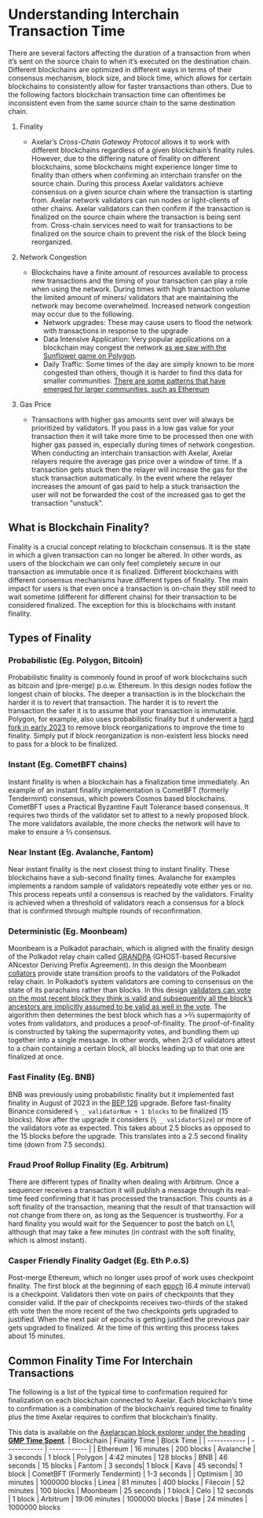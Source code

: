 # Understanding Interchain Transaction Time

There are several factors affecting the duration of a transaction from when it’s sent on the source chain to when it’s executed on the destination chain. Different blockchains are optimized in different ways in terms of their consensus mechanism, block size, and block time, which allows for certain blockchains to consistently allow for faster transactions than others. Due to the following factors blockchain transaction time can oftentimes be inconsistent even from the same source chain to the same destination chain.

1. Finality

   - Axelar’s _Cross-Chain Gateway Protocol_ allows it to work with different blockchains regardless of a given blockchain’s finality rules. However, due to the differing nature of finality on different blockchains, some blockchains might experience longer time to finality than others when confirming an interchain transfer on the source chain. During this process Axelar validators achieve consensus on a given source chain where the transaction is starting from. Axelar network validators can run nodes or light-clients of other chains. Axelar validators can then confirm if the transaction is finalized on the source chain where the transaction is being sent from. Cross-chain services need to wait for transactions to be finalized on the source chain to prevent the risk of the block being reorganized.

1. Network Congestion

   - Blockchains have a finite amount of resources available to process new transactions and the timing of your transaction can play a role when using the network. During times with high transaction volume the limited amount of miners/ validators that are maintaining the network may become overwhelmed. Increased network congestion may occur due to the following.
     - Network upgrades: These may cause users to flood the network with transactions in response to the upgrade
     - Data Intensive Application: Very popular applications on a blockchain may congest the network [as we saw with the Sunflower game on Polygon](https://decrypt.co/89913/nft-farming-game-clogging-up-ethereum-scaling-solution-polygon).
     - Daily Traffic: Some times of the day are simply known to be more congested than others, though it is harder to find this data for smaller communities. [There are some patterns that have emerged for larger communities, such as Ethereum](https://coinmarketcap.com/alexandria/article/what-is-the-best-time-to-transact-on-ethereum-flipside-crypto)

1. Gas Price
   - Transactions with higher gas amounts sent over will always be prioritized by validators. If you pass in a low gas value for your transaction then it will take more time to be processed then one with higher gas passed in, especially during times of network congestion. When conducting an interchain transaction with Axelar, Axelar relayers require the average gas price over a window of time. If a transaction gets stuck then the relayer will increase the gas for the stuck transaction automatically. In the event where the relayer increases the amount of gas paid to help a stuck transaction the user will not be forwarded the cost of the increased gas to get the transaction "unstuck".

## What is Blockchain Finality?

Finality is a crucial concept relating to blockchain consensus. It is the state in which a given transaction can no longer be altered. In other words, as users of the blockchain we can only feel completely secure in our transaction as immutable once it is finalized. Different blockchains with different consensus mechanisms have different types of finality. The main impact for users is that even once a transaction is on-chain they still need to wait sometime (different for different chains) for their transaction to be considered finalized. The exception for this is blockchains with instant finality.

## Types of Finality

### Probabilistic (Eg. Polygon, Bitcoin)

Probabilistic finality is commonly found in proof of work blockchains such as bitcoin and (pre-merge) p.o.w. Ethereum. In this design nodes follow the longest chain of blocks. The deeper a transaction is in the blockchain the harder it is to revert that transaction. The harder it is to revert the transaction the safer it is to assume that your transaction is immutable. Polygon, for example, also uses probabilistic finality but it underwent a [hard fork in early 2023](https://polygon.technology/blog/hardfork-incoming-upgrading-polygon-pos-chain-to-boost-performance) to remove block reorganizations to improve the time to finality. Simply put if block reorganization is non-existent less blocks need to pass for a block to be finalized.

### Instant (Eg. CometBFT chains)

Instant finality is when a blockchain has a finalization time immediately. An example of an instant finality implementation is CometBFT (formerly Tendermint) consensus, which powers Cosmos based blockchains. CometBFT uses a Practical Byzantine Fault Tolerance based consensus. It requires two thirds of the validator set to attest to a newly proposed block. The more validators available, the more checks the network will have to make to ensure a ⅔ consensus.

### Near Instant (Eg. Avalanche, Fantom)

Near instant finality is the next closest thing to instant finality. These blockchains have a sub-second finality times. Avalanche for examples implements a random sample of validators repeatedly vote either yes or no. This process repeats until a consensus is reached by the validators. Finality is achieved when a threshold of validators reach a consensus for a block that is confirmed through multiple rounds of reconfirmation.

### Deterministic (Eg. Moonbeam)

Moonbeam is a Polkadot parachain, which is aligned with the finality design of the Polkadot relay chain called [GRANDPA](https://github.com/w3f/consensus/blob/master/pdf/grandpa.pdf) (GHOST-based Recursive ANcestor Deriving Prefix Agreement). In this design the Moonbeam [collators](https://wiki.polkadot.network/docs/learn-collator) provide state transition proofs to the validators of the Polkadot relay chain. In Polkadot’s system validators are coming to consensus on the state of its parachains rather than blocks. In this design [validators can vote on the most recent block they think is valid and subsequently all the block’s ancestors are implicitly assumed to be valid as well in the vote](https://medium.com/polkadot-network/grandpa-block-finality-in-polkadot-an-introduction-part-1-d08a24a021b5). The algorithm then determines the best block which has a >⅔ supermajority of votes from validators, and produces a proof-of-finality. The proof-of-finality is constructed by taking the supermajority votes, and bundling them up together into a single message. In other words, when 2/3 of validators attest to a chain containing a certain block, all blocks leading up to that one are finalized at once.

### Fast Finality (Eg. BNB)

BNB was previously using probabilistic finality but it implemented fast finality in August of 2023 in the [BEP 126](https://forum.bnbchain.org/t/bep-126-draft-introduce-fast-finality-mechanism/123) upgrade. Before fast-finality Binance considered `⅔ _ validatorNum + 1 blocks` to be finalized (15 blocks). Now after the upgrade it considers (`⅔ _ validatorSize`) or more of the validators vote as expected. This takes about 2.5 blocks as opposed to the 15 blocks before the upgrade. This translates into a 2.5 second finality time (down from 7.5 seconds).

### Fraud Proof Rollup Finality (Eg. Arbitrum)

There are different types of finality when dealing with Arbitrum. Once a sequencer receives a transaction it will publish a message through its real-time feed confirming that it has processed the transaction. This counts as a soft finality of the transaction, meaning that the result of that transaction will not change from there on, as long as the Sequencer is trustworthy. For a hard finality you would wait for the Sequencer to post the batch on L1, although that may take a few minutes (in contrast with the soft finality, which is almost instant).

### Casper Friendly Finality Gadget (Eg. Eth P.o.S)

Post-merge Ethereum, which no longer uses proof of work uses checkpoint finality. The first block at the beginning of each [epoch](https://info.etherscan.com/epoch-in-ethereum/) (6.4 minute interval) is a checkpoint. Validators then vote on pairs of checkpoints that they consider valid. If the pair of checkpoints receives two-thirds of the staked eth vote then the more recent of the two checkpoints gets upgraded to justified. When the next pair of epochs is getting justified the previous pair gets upgraded to finalized. At the time of this writing this process takes about 15 minutes.

## Common Finality Time For Interchain Transactions

The following is a list of the typical time to confirmation required for finalization on each blockchain connected to Axelar. Each blockchain’s time to confirmation is a combination of the blockchain’s required time to finality plus the time Axelar requires to confirm that blockchain’s finality.

This data is available on the [Axelarscan block explorer under the heading **GMP Time Spent**](https://axelarscan.io/interchain).
| Blockchain | Finality Time | Block Time |
| ------------ | ------------ | ------------ |
| Ethereum | 16 minutes | 200 blocks
| Avalanche | 3 seconds | 1 block
| Polygon | 4:42 minutes | 128 blocks
| BNB | 46 seconds | 15 blocks
| Fantom | 3 seconds| 1 block
| Kava | 45 seconds| 1 block
| CometBFT (Formerly Tendermint) | 1-3 seconds |
| Optimism | 30 minutes | 1000000 blocks
| Linea | 81 minutes | 400 blocks
| Filecoin | 52 minutes | 100 blocks
| Moonbeam | 25 seconds | 1 block
| Celo | 12 seconds | 1 block
| Arbitrum | 19:06 minutes | 1000000 blocks
| Base | 24 minutes | 1000000 blocks
